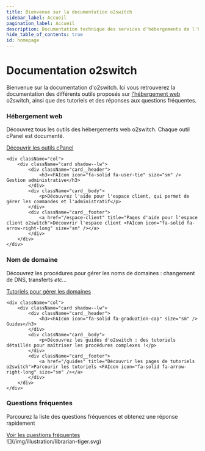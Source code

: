 ```yaml
---
title: Bienvenue sur la documentation o2switch
sidebar_label: Accueil
pagination_label: Accueil
description: Documentation technique des services d'hébergements de l'hébergeur web Français o2switch
hide_table_of_contents: true
id: homepage
---
```



# Documentation o2switch

Bienvenue sur la documentation d'o2switch. Ici vous retrouverez la documentation des différents outils proposés sur
[l'hébergement web](https://www.o2switch.fr/hebergement-illimite/) o2switch, ainsi que des tutoriels et des réponses aux
questions fréquentes.


<div className="flex-grid home-card-container">
    <div className="col">
        <div className="card shadow--lw">
            <div className="card__header">
                <h3><FAIcon icon="fa-solid fa-screwdriver-wrench" size="sm" /> Hébergement web</h3>
            </div>
            <div className="card__body">
                <p>Découvrez tous les outils des hébergements web o2switch. Chaque outil cPanel est documenté.</p>
            </div>
            <div className="card__footer">
                <a href="/cpanel" title="Documentation des outils cPanel">Découvrir les outils cPanel <FAIcon icon="fa-solid fa-arrow-right-long" size="sm" /></a>
            </div>
        </div>
    </div>

    <div className="col">
        <div className="card shadow--lw">
            <div className="card__header">
                <h3><FAIcon icon="fa-solid fa-user-tie" size="sm" /> Gestion administrative</h3>
            </div>
            <div className="card__body">
                <p>Découvrez l'aide pour l'espace client, qui permet de gérer les commandes et l'administratif</p>
            </div>
            <div className="card__footer">
                <a href="/espace-client" title="Pages d'aide pour l'espace client o2switch">Découvrir l'espace client <FAIcon icon="fa-solid fa-arrow-right-long" size="sm" /></a>
            </div>
        </div>
    </div>    
</div>


<div className="flex-grid home-card-container">
    <div className="col">
        <div className="card shadow--lw">
            <div className="card__header">
                <h3><FAIcon icon="fa-solid fa-earth-europe" size="sm" /> Nom de domaine</h3>
            </div>
            <div className="card__body">
                <p>Découvrez les procédures pour gérer les noms de domaines : changement de DNS, transferts <i>etc...</i></p>
            </div>
            <div className="card__footer">
                <a href="/nom-de-domaine" title="Tutoriels pour les noms de domaines">Tutoriels pour gérer les domaines <FAIcon icon="fa-solid fa-arrow-right-long" size="sm" /></a>
            </div>
        </div>
    </div>

    <div className="col">
        <div className="card shadow--lw">
            <div className="card__header">
                <h3><FAIcon icon="fa-solid fa-graduation-cap" size="sm" /> Guides</h3>
            </div>
            <div className="card__body">
                <p>Découvrez les guides d'o2switch : des tutoriels détaillés pour maîtriser les procédures complexes !</p>
            </div>
            <div className="card__footer">
                <a href="/guides" title="Découvrir les pages de tutoriels o2switch">Parcourir les tutoriels <FAIcon icon="fa-solid fa-arrow-right-long" size="sm" /></a>
            </div>
        </div>
    </div>    
</div>

<div className="flex-grid home-card-container">
    <div className="col">
        <div className="card shadow--lw">
            <div className="card__header">
                <h3><FAIcon icon="fa-solid fa-circle-question" size="sm" /> Questions fréquentes</h3>
            </div>
            <div className="card__body">
                <p>Parcourez la liste des questions fréquences et obtenez une réponse rapidement</p>
            </div>
            <div className="card__footer">
                <a href="/questions" title="Naviguez dans les questions fréquentes">Voir les questions fréquentes <FAIcon icon="fa-solid fa-arrow-right-long" size="sm" /></a>
            </div>
        </div>
    </div>
    <div className="col">
    </div>
</div>

<div class="container margin-top--xl">
<div class="row">
<div class="col col--6 col--offset-3">
![](/img/illustration/librarian-tiger.svg)
</div>
</div>
</div>